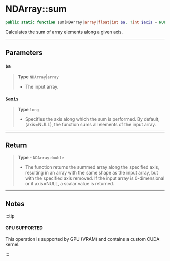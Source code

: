 
# NDArray::sum

```php
public static function sum(NDArray|array|float|int $a, ?int $axis = NULL): NDArray|float|int;
```
Calculates the sum of array elements along a given axis.

---

## Parameters

### `$a`
> **Type** `NDArray`|`array`
>- The input array.

### `$axis`
> **Type** `long`
>- Specifies the axis along which the sum is performed. By default, (axis=NULL), the function sums all elements of the input array.

---

## Return

> **Type** - `NDArray` `double`
>- The function returns the summed array along the specified axis, resulting in an array with the same shape as
the input array, but with the specified axis removed. If the input array is 0-dimensional or if axis=NULL,
a scalar value is returned.

---

## Notes

:::tip

#### GPU SUPPORTED
This operation is supported by GPU (VRAM) and contains a custom CUDA kernel.

:::

